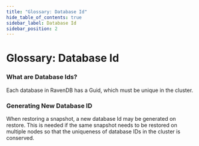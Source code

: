 ```yaml
---
title: "Glossary: Database Id"
hide_table_of_contents: true
sidebar_label: Database Id
sidebar_position: 2
---
```



# Glossary: Database Id
  
### What are Database Ids?
Each database in RavenDB has a Guid, which must be unique in the cluster. 

### Generating New Database ID
When restoring a snapshot, a new database Id may be generated on restore. This is needed if the same snapshot needs to be restored on multiple nodes so that the uniqueness of database IDs in the cluster is conserved.
